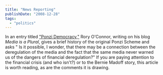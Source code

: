 ```yaml
---
title: "News Reporting"
publishDate: "2008-12-28"
tags: 
  - "politics"
---
```


In an entry titled ["Ponzi Democracy,"](http://www.roryoconnor.org/blog/2008/12/23/ponzi-democracy/) Rory O'Connor, writing on his blog _Media is a Plural_, gives a brief history of the original Ponzi Scheme and asks " Is it possible, I wonder, that there may be a connection between the deregulation of the media and the fact that the same media never warned us of the dangers of financial deregulation?" If you are paying attention to the financial crisis (and who isn't?) or to the Bernie Madoff story, this article is worth reading, as are the comments it is drawing.
